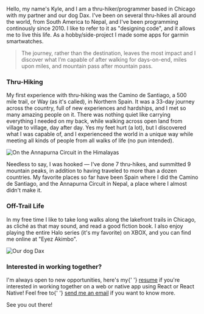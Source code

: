 Hello, my name's Kyle, and I am a thru-hiker/programmer based in
Chicago with my partner and our dog Dax. I've been on several
thru-hikes all around the world, from South America to Nepal, and I've
been programming continously since 2010. I like to refer to it as
"designing code", and it allows me to live this life. As a
hobby/side-project I made some apps for garmin smartwatches.

> The journey, rather than the destination, leaves the most impact and I
> discover what I’m capable of after walking for days-on-end, miles upon
> miles, and mountain pass after mountain pass.

### Thru-Hiking

My first experience with thru-hiking was the Camino de Santiago, a 500
mile trail, or Way (as it's called), in Northern Spain. It was a
33-day journey across the country, full of new experiences and
hardships, and I met so many amazing people on it. There was nothing
quiet like carrying everything I needed on my back, while walking
across open land from village to village, day after day. Yes my feet
hurt (a lot), but I discovered what I was capable of, and I
experienceed the world in a unique way while meeting all kinds of
people from all walks of life (no pun intended).

![On the Annapurna Circuit in the Himalayas](2024/06/28/cc958578-0947-4d2e-a64a-a2c92c20dd85.jpeg)

Needless to say, I was hooked &mdash; I've done 7 thru-hikes, and
summitted 9 mountain peaks, in addition to having traveled to more
than a dozen countries. My favorite places so far have been Spain
where I did the Camino de Santiago, and the Annapurna Circuit in
Nepal, a place where I almost didn't make it.

### Off-Trail Life

In my free time I like to take long walks along the lakefront trails
in Chicago, as cliché as that may sound, and read a good fiction book.
I also enjoy playing the entire Halo series (it's my favorite) on
XBOX, and you can find me online at "Eyez Akimbo".

![Our dog Dax](2024/06/28/9a2687f2-7a78-497d-87ca-3356ccd0fa36.jpeg)

### Interested in working together?

I'm always open to new opportunities, here's my{' '}
<a href="/kyle-gilbert-resume.pdf" target="_blank" rel="noreferrer">resume</a> if
you're interested in working together on a web or native app using
React or React Native! Feel free to{' '}
<a href="mailto:hello@acrossthekyle.com">send me an email</a> if you
want to know more.

See you out there!